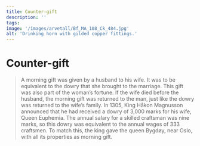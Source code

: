 ```yaml
---
title: Counter-gift
description: ''
tags:
image: '/images/arvetall/Bf_MA_108_Ck_484.jpg'
alt: 'Drinking horn with gilded copper fittings.'
---
```



# Counter-gift

<Blockquote 
    quote='“If he loses her, her heirs are to receive her dowry, but the counter-gift is forfeited.”'
    footer='List of Inheritance, chapter 3' />

<Spacer height={40}/>
<Container stil="initial side">
    A morning gift was given by a husband to his wife. It was to be equivalent to the dowry that she brought to the marriage. This gift was also part of the woman’s fortune. If the wife died before the husband, the morning gift was returned to the man, just like the dowry was returned to the wife’s family. In 1305, King Håkon Magnusson announced that he had received a dowry of 3,000 marks for his wife, Queen Euphemia. The annual salary for a skilled craftsman was nine marks, so this dowry was equivalent to the annual wages of 333 craftsmen. To match this, the king gave the queen Bygdøy, near Oslo, with all its properties as morning gift.
</Container>

<Figure
    image="/images/arvetall/Kalkmalerioerslev.jpg"
    title="A 14th century mural painting with a scene of dancing from the church at Ørslev in Denmark."
    alt="Mural painting with a scene of dancing."
>
</Figure>